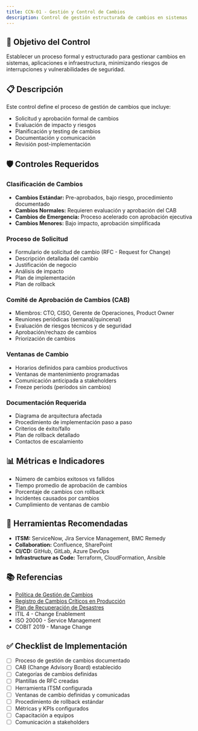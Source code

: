 ```yaml
---
title: CCN-01 - Gestión y Control de Cambios
description: Control de gestión estructurada de cambios en sistemas
---
```


## 🎯 Objetivo del Control

Establecer un proceso formal y estructurado para gestionar cambios en sistemas, aplicaciones e infraestructura, minimizando riesgos de interrupciones y vulnerabilidades de seguridad.

## 📋 Descripción

Este control define el proceso de gestión de cambios que incluye:
- Solicitud y aprobación formal de cambios
- Evaluación de impacto y riesgos
- Planificación y testing de cambios
- Documentación y comunicación
- Revisión post-implementación

## 🛡️ Controles Requeridos

### Clasificación de Cambios
- **Cambios Estándar:** Pre-aprobados, bajo riesgo, procedimiento documentado
- **Cambios Normales:** Requieren evaluación y aprobación del CAB
- **Cambios de Emergencia:** Proceso acelerado con aprobación ejecutiva
- **Cambios Menores:** Bajo impacto, aprobación simplificada

### Proceso de Solicitud
- Formulario de solicitud de cambio (RFC - Request for Change)
- Descripción detallada del cambio
- Justificación de negocio
- Análisis de impacto
- Plan de implementación
- Plan de rollback

### Comité de Aprobación de Cambios (CAB)
- Miembros: CTO, CISO, Gerente de Operaciones, Product Owner
- Reuniones periódicas (semanal/quincenal)
- Evaluación de riesgos técnicos y de seguridad
- Aprobación/rechazo de cambios
- Priorización de cambios

### Ventanas de Cambio
- Horarios definidos para cambios productivos
- Ventanas de mantenimiento programadas
- Comunicación anticipada a stakeholders
- Freeze periods (períodos sin cambios)

### Documentación Requerida
- Diagrama de arquitectura afectada
- Procedimiento de implementación paso a paso
- Criterios de éxito/fallo
- Plan de rollback detallado
- Contactos de escalamiento

## 📊 Métricas e Indicadores

- Número de cambios exitosos vs fallidos
- Tiempo promedio de aprobación de cambios
- Porcentaje de cambios con rollback
- Incidentes causados por cambios
- Cumplimiento de ventanas de cambio

## 🔗 Herramientas Recomendadas

- **ITSM:** ServiceNow, Jira Service Management, BMC Remedy
- **Collaboration:** Confluence, SharePoint
- **CI/CD:** GitHub, GitLab, Azure DevOps
- **Infrastructure as Code:** Terraform, CloudFormation, Ansible

## 📚 Referencias

- [Política de Gestión de Cambios](/docs/kudo/politicas/politica-gestion-cambios)
- [Registro de Cambios Críticos en Producción](/docs/kudo/politicas/registro-cambios-criticos-produccion)
- [Plan de Recuperación de Desastres](/docs/kudo/politicas/plan-recuperacion-desastres)
- ITIL 4 - Change Enablement
- ISO 20000 - Service Management
- COBIT 2019 - Manage Change

## ✅ Checklist de Implementación

- [ ] Proceso de gestión de cambios documentado
- [ ] CAB (Change Advisory Board) establecido
- [ ] Categorías de cambios definidas
- [ ] Plantillas de RFC creadas
- [ ] Herramienta ITSM configurada
- [ ] Ventanas de cambio definidas y comunicadas
- [ ] Procedimiento de rollback estándar
- [ ] Métricas y KPIs configurados
- [ ] Capacitación a equipos
- [ ] Comunicación a stakeholders

